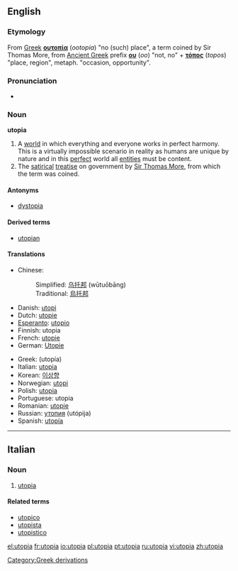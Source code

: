 ==English==
===Etymology===
From [[Greek]] '''[[ουτοπία]]''' (''ootopia'') "no (such) place", a term coined by Sir Thomas More, from [[Ancient Greek]] prefix '''[[ου]]''' (''oo'') "not, no" + '''[[τόπος]]''' (''topos'') "place, region", metaph. "occasion, opportunity".

===Pronunciation===
*{{IPA|/juˈtopiə/}}

===Noun===
'''utopia'''
# A [[world]] in which everything and everyone works in perfect harmony. This is a virtually impossible scenario in reality as humans are unique by nature and in this [[perfect]] world all [[entities]] must be content. 
# The [[satirical]] [[treatise]] on government by [[w:Thomas More|Sir Thomas More]], from which the term was coined.

====Antonyms====
*[[dystopia]]

====Derived terms====
*[[utopian]]

====Translations====
{{trans-top|utopia}}
*Chinese:
*:Simplified: [[乌托邦]] (wūtuōbāng)
*:Traditional: [[烏托邦]]
*Danish: [[utopi]]
*Dutch: [[utopie]]
*[[Esperanto]]: [[utopio]]
*Finnish: utopia
*French: [[utopie]] {{f}}
*German: [[Utopie]] {{f}}
{{trans-mid}}
*Greek: {{t|el|ουτοπία|f|}} (utopía)
*Italian: [[utopia#Italian|utopia]] {{f}}
*Korean: [[이상향]]
*Norwegian: [[utopi]] {{m}}
*Polish: [[utopia]] {{f}}
*Portuguese: utopia
*Romanian: [[utopie]] {{f}}
*Russian: [[утопия]] (utópija) {{f}}
*Spanish: [[utopía]] {{f}}
{{trans-bottom}}

[[Category:Greek derivations]]
----

==Italian==
{{wikipedia|lang=it}}
===Noun===
{{it-noun|utopi|f|a|e}}

# [[utopia#English|utopia]]

====Related terms====
*[[utopico]]
*[[utopista]]
*[[utopistico]] 

[[el:utopia]]
[[fr:utopia]]
[[io:utopia]]
[[pl:utopia]]
[[pt:utopia]]
[[ru:utopia]]
[[vi:utopia]]
[[zh:utopia]]
